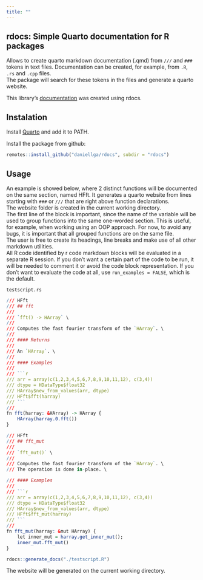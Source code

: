 ```yaml
---
title: ""
---
```


## rdocs: Simple Quarto documentation for R packages 

Allows to create quarto markdown documentation (.qmd) from `///` and `###` tokens in text files. Documentation can be created, for example, from `.R`, `.rs` and 
`.cpp` files. \
The package will search for these tokens in the files and generate a quarto website.

This library's [documentation](https://daniellga.github.io/rdocs/) was created using rdocs.

## Instalation

Install [Quarto](https://quarto.org/) and add it to PATH.

Install the package from github:
```r
remotes::install_github("daniellga/rdocs", subdir = "rdocs")
```

## Usage

An example is showed below, where 2 distinct functions will be documented on the same section, named HFft. 
It generates a quarto website from lines starting with `###` or `///` that are right above function declarations. \
The website folder is created in the current working directory. \
The first line of the block is important, since the name of the variable will be used to group functions into the
same one-worded section. This is useful, for example, when working using an OOP approach. For now, to avoid any
bugs, it is important that all grouped functions are on the same file. \
The user is free to create its headings, line breaks and make use of all other markdown utilities. \
All R code identified by r code markdown blocks will be evaluated in a separate R session. If you don't want a certain part of the
code to be run, it will be needed to comment it or avoid the code block representation. If you don't want to evaluate
the code at all, use `run_examples = FALSE`, which is the default.

`testscript.rs`
```r
/// HFft
/// ## fft
///
/// `fft() -> HArray` \
///
/// Computes the fast fourier transform of the `HArray`. \
///
/// #### Returns
///
/// An `HArray`. \
///
/// #### Examples
///
/// ```r
/// arr = array(c(1,2,3,4,5,6,7,8,9,10,11,12), c(3,4))
/// dtype = HDataType$float32
/// HArray$new_from_values(arr, dtype)
/// HFft$fft(harray)
/// ```
///
fn fft(harray: &HArray) -> HArray {
    HArray(harray.0.fft())
}

/// HFft
/// ## fft_mut
///
/// `fft_mut()` \
///
/// Computes the fast fourier transform of the `HArray`. \
/// The operation is done in-place. \

/// #### Examples
///
/// ```r
/// arr = array(c(1,2,3,4,5,6,7,8,9,10,11,12), c(3,4))
/// dtype = HDataType$float32
/// HArray$new_from_values(arr, dtype)
/// HFft$fft_mut(harray)
/// ```
///
fn fft_mut(harray: &mut HArray) {
    let inner_mut = harray.get_inner_mut();
    inner_mut.fft_mut()
}
```

```r
rdocs::generate_docs("./testscript.R")
```

The website will be generated on the current working directory.
